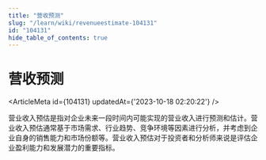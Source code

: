 ```yaml
---
title: "营收预测"
slug: "/learn/wiki/revenueestimate-104131"
id: "104131"
hide_table_of_contents: true
---
```



# 营收预测

<ArticleMeta id={104131} updatedAt={'2023-10-18 02:20:22'} />
<div className='border-solid border-b border-t-0 my-4 border-[var(--ifm-color-gray-300)]' />

营业收入预估是指对企业未来一段时间内可能实现的营业收入进行预测和估计。营业收入预估通常基于市场需求、行业趋势、竞争环境等因素进行分析，并考虑到企业自身的销售能力和市场份额等。营业收入预估对于投资者和分析师来说是评估企业盈利能力和发展潜力的重要指标。
